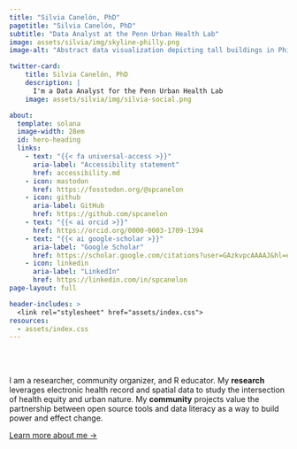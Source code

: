 ```yaml
---
title: "Silvia Canelón, PhD"
pagetitle: "Silvia Canelón, PhD"
subtitle: "Data Analyst at the Penn Urban Health Lab"
image: assets/silvia/img/skyline-philly.png
image-alt: "Abstract data visualization depicting tall buildings in Philadelphia as a circle. The text inside the circle reads Philadelphia Skyline"

twitter-card:
    title: Silvia Canelón, PhD
    description: |
      I'm a Data Analyst for the Penn Urban Health Lab
    image: assets/silvia/img/silvia-social.png

about:
  template: solana
  image-width: 28em
  id: hero-heading
  links:
    - text: "{{< fa universal-access >}}"
      aria-label: "Accessibility statement"
      href: accessibility.md
    - icon: mastodon
      href: https://fosstodon.org/@spcanelon
    - icon: github
      aria-label: GitHub
      href: https://github.com/spcanelon
    - text: "{{< ai orcid >}}"
      href: https://orcid.org/0000-0003-1709-1394
    - text: "{{< ai google-scholar >}}"
      aria-label: "Google Scholar"
      href: https://scholar.google.com/citations?user=GAzkvpcAAAAJ&hl=en&oi=ao
    - icon: linkedin
      aria-label: "LinkedIn"
      href: https://linkedin.com/in/spcanelon
page-layout: full

header-includes: >
  <link rel="stylesheet" href="assets/index.css">
resources:
  - assets/index.css
---
```


<br><br>


::: {#hero-heading}

I am a researcher, community organizer, and R educator. My **research** leverages electronic health record and spatial data to study the intersection of health equity and urban nature. My **community** projects value the partnership between open source tools and data literacy as a way to build power and effect change.

[Learn more about me &rarr;](/about){.about-links .subtitle}

:::
<!-- hero-heading -->
